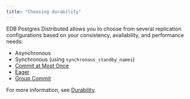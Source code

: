 ```yaml
---
title: "Choosing durability"
---
```


EDB Postgres Distributed allows you to choose from several replication configurations based on your consistency, availability, and performance needs:

* Asynchronous
* Synchronous (using `synchronous_standby_names`)
* [Commit at Most Once](/pgd/latest/bdr/camo)
* [Eager](/pgd/latest/bdr/eager)
* [Group Commit](/pgd/latest/bdr/group-commit)


For more information, see [Durability](/pgd/latest/bdr/durability).
